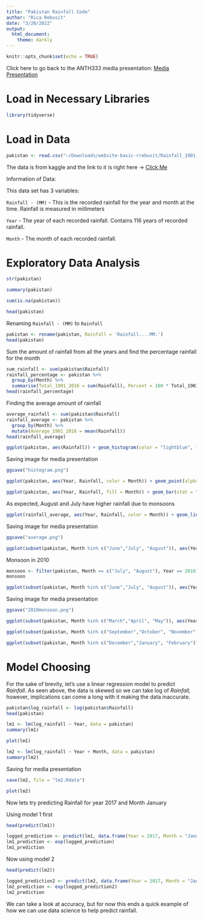 ```yaml
---
title: "Pakistan Rainfall Code"
author: "Rica Rebusit"
date: "3/20/2022"
output:
  html_document:
    theme: darkly
---
```


```r
knitr::opts_chunk$set(echo = TRUE)
```

Click here to go back to the ANTH333 media presentation: [Media Presentation](https://data485-s22.github.io/website-basic-rrebusit/ANTH333Med.html)

# Load in Necessary Libraries

```r
library(tidyverse)
```

# Load in Data

```r
pakistan <- read.csv("~/Downloads/website-basic-rrebusit/Rainfall_1901_2016_PAK.csv")
```

The data is from kaggle and the link to it is right here -\> [Click Me](%22https://www.kaggle.com/datasets/zusmani/rainfall-in-pakistan%22)

Information of Data:

This data set has 3 variables:

`Rainfall - (MM)` - This is the recorded rainfall for the year and month at the time. Rainfall is measured in millimeters

`Year` - The year of each recorded rainfall. Contains 116 years of recorded rainfall.

`Month` - The month of each recorded rainfall.

# Exploratory Data Analysis

```r
str(pakistan)
```

```r
summary(pakistan)
```

```r
sum(is.na(pakistan))
```

```r
head(pakistan)
```

Renaming `Rainfall - (MM)` to `Rainfall`

```r
pakistan <- rename(pakistan, Rainfall = 'Rainfall....MM.')
head(pakistan)
```

Sum the amount of rainfall from all the years and find the percentage rainfall for the month

```r
sum_rainfall <- sum(pakistan$Rainfall)
rainfall_percentage <- pakistan %>%
  group_by(Month) %>%
  summarise(Total_1901_2016 = sum(Rainfall), Percent = 100 * Total_1901_2016 / sum_rainfall)
head(rainfall_percentage)
```

Finding the average amount of rainfall

```r
average_rainfall <- sum(pakistan$Rainfall)
rainfall_average <- pakistan %>%
  group_by(Month) %>%
  mutate(Average_1901_2016 = mean(Rainfall))
head(rainfall_average)
```

```r
ggplot(pakistan, aes(Rainfall)) + geom_histogram(color = "lightblue", fill = "steelblue") + theme_minimal()
```

Saving image for media presentation

```r
ggsave("histogram.png")
```

```r
ggplot(pakistan, aes(Year, Rainfall, color = Month)) + geom_point(alpha = 0.5) + geom_smooth(se = FALSE)
```

```r
ggplot(pakistan, aes(Year, Rainfall, fill = Month)) + geom_bar(stat = "identity") + scale_fill_discrete(name = "Month", limits = month.name)
```

As expected, August and July have higher rainfall due to monsoons

```r
ggplot(rainfall_average, aes(Year, Rainfall, color = Month)) + geom_line(alpha = 0.8) + theme_minimal()
```

Saving image for media presentation

```r
ggsave("average.png")
```

```r
ggplot(subset(pakistan, Month %in% c("June","July", "August")), aes(Year, Rainfall, color = Month)) + geom_line() + facet_wrap(~ Month)
```

Monsoon in 2010

```r
monsoon <- filter(pakistan, Month == c("July", "August"), Year == 2010)
monsoon
```

```r
ggplot(subset(pakistan, Month %in% c("June","July", "August")), aes(Year, Rainfall, color = Month)) + geom_line() + facet_wrap(~ Month) + geom_point(data = monsoon, aes(Year, Rainfall), color = "black", size = 2) + theme_minimal()
```

Saving image for media presentation

```r
ggsave("2010monsoon.png")
```

```r
ggplot(subset(pakistan, Month %in% c("March","April", "May")), aes(Year, Rainfall, color = Month)) + geom_line() + facet_wrap(~ Month)
```

```r
ggplot(subset(pakistan, Month %in% c("September","October", "November")), aes(Year, Rainfall, color = Month)) + geom_line() + facet_wrap(~ Month)
```

```r
ggplot(subset(pakistan, Month %in% c("December","January", "February")), aes(Year, Rainfall, color = Month)) + geom_line() + facet_wrap(~ Month)
```

# Model Choosing

For the sake of brevity, let's use a linear regression model to predict *Rainfall*. As seen above, the data is skewed so we can take log of *Rainfall,* however, implications can come a long with it making the data inaccurate.

```r
pakistan$log_rainfall <- log(pakistan$Rainfall)
head(pakistan)
```

```r
lm1 <- lm(log_rainfall ~ Year, data = pakistan)
summary(lm1)
```

```r
plot(lm1)
```

```r
lm2 <- lm(log_rainfall ~ Year + Month, data = pakistan)
summary(lm2)
```

Saving for media presentation

```r
save(lm2, file = "lm2.Rdata")
```

```r
plot(lm2)
```

Now lets try predicting Rainfall for year 2017 and Month January

Using model 1 first

```r
head(predict(lm1))
```

```r
logged_prediction <- predict(lm1, data.frame(Year = 2017, Month = "January"))
lm1_prediction <- exp(logged_prediction)
lm1_prediction
```

Now using model 2

```r
head(predict(lm2))
```

```r
logged_prediction2 <- predict(lm2, data.frame(Year = 2017, Month = "January"))
lm2_prediction <- exp(logged_prediction2)
lm2_prediction
```

We can take a look at accuracy, but for now this ends a quick example of how we can use data science to help predict rainfall.
